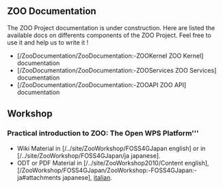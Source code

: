 
== ZOO Documentation ==

The ZOO Project documentation is under construction. Here are listed the available docs on differents components of the ZOO Project. Feel free to use it and help us to write it ! 

*[/ZooDocumentation/ZooDocumentation:-ZOOKernel ZOO Kernel] documentation
*[/ZooDocumentation/ZooDocumentation:-ZOOServices ZOO Services] documentation
*[/ZooDocumentation/ZooDocumentation:-ZOOAPI ZOO API] documentation

== Workshop ==

=== Practical introduction to ZOO: The Open WPS Platform''' ===
*Wiki Material in [/../site/ZooWorkshop/FOSS4GJapan english] or in [/../site/ZooWorkshop/FOSS4GJapan/ja japanese].
*ODT or PDF Material in [/../site/ZooWorkshop2010/Content english], [/ZooWorkshop/FOSS4GJapan/ZooWorkshop:-FOSS4GJapan:-ja#attachments japanese], [http://gis.fem-environment.eu/tutorials/#main italian].




